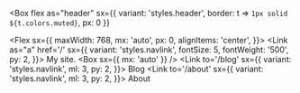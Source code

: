 <Box
  flex
  as="header"
  sx={{
    variant: 'styles.header',
    border: t => `1px solid ${t.colors.muted}`,
    px: 0
  }}
>
  <Flex
    sx={{
      maxWidth: 768,
      mx: 'auto',
      px: 0,
      alignItems: 'center',
    }}>
    <Link as="a" href='/'
      sx={{
        variant: 'styles.navlink',
        fontSize: 5,
        fontWeight: '500',
        py: 2,
      }}>
      My site.
    </Link>
    <Box sx={{ mx: 'auto' }} />
    <Link to='/blog'
      sx={{
        variant: 'styles.navlink',
        ml: 3,
        py: 2,
      }}>
      Blog
    </Link>
    <Link to='/about'
      sx={{
        variant: 'styles.navlink',
        ml: 3,
        py: 2,
      }}>
      About
    </Link>
  </Flex>
</Box>